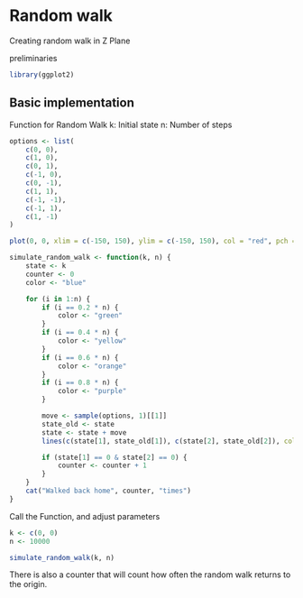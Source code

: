 # Random walk

Creating random walk in Z Plane

preliminaries
```r
library(ggplot2)
```

## Basic implementation

Function for Random Walk
k: Initial state n: Number of steps

```r
options <- list(
    c(0, 0),
    c(1, 0),
    c(0, 1),
    c(-1, 0),
    c(0, -1),
    c(1, 1),
    c(-1, -1),
    c(-1, 1),
    c(1, -1)
)

plot(0, 0, xlim = c(-150, 150), ylim = c(-150, 150), col = "red", pch = 19)

simulate_random_walk <- function(k, n) {
    state <- k
    counter <- 0
    color <- "blue"

    for (i in 1:n) {
        if (i == 0.2 * n) {
            color <- "green"
        }
        if (i == 0.4 * n) {
            color <- "yellow"
        }
        if (i == 0.6 * n) {
            color <- "orange"
        }
        if (i == 0.8 * n) {
            color <- "purple"
        }

        move <- sample(options, 1)[[1]]
        state_old <- state
        state <- state + move
        lines(c(state[1], state_old[1]), c(state[2], state_old[2]), col = color)

        if (state[1] == 0 & state[2] == 0) {
            counter <- counter + 1
        }
    }
    cat("Walked back home", counter, "times")
}
```

Call the Function, and adjust parameters

```r
k <- c(0, 0)
n <- 10000

simulate_random_walk(k, n)
```

There is also a counter that will count how often the random walk returns to the origin.


```r


```
```r


```
```r


```


```r


```


```r


```


```r


```